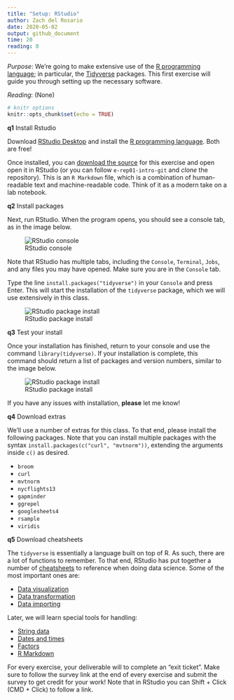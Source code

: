 ```yaml
---
title: "Setup: RStudio"
author: Zach del Rosario
date: 2020-05-02
output: github_document
time: 20
reading: 0
---
```


*Purpose*: We're going to make extensive use of the [R programming
language](https://www.r-project.org/about.html); in particular, the
[Tidyverse](https://www.tidyverse.org/) packages. This first exercise
will guide you through setting up the necessary software.

*Reading*: (None)

```r
# knitr options
knitr::opts_chunk$set(echo = TRUE)
```

__q1__ Install Rstudio

Download [RStudio Desktop](https://rstudio.com/products/rstudio/download/) and
install the [R programming language](https://cran.rstudio.com/). Both are free!

Once installed, you can [download the source](https://github.com/zdelrosario/data-science-curriculum/blob/master/exercises/e-setup00-install-master.Rmd) for this exercise and open open it in RStudio (or you can follow `e-rep01-intro-git` and *clone* the repository). This is an `R Markdown` file, which is a combination of human-readable text and machine-readable code. Think of it as a modern take on a lab notebook.

__q2__ Install packages

Next, run RStudio. When the program opens, you should see a console tab, as in
the image below.

![RStudio console](./images/rstudio-console.png)

Note that RStudio has multiple tabs, including the `Console`, `Terminal`,
`Jobs`, and any files you may have opened. Make sure you are in the `Console`
tab.

Type the line `install.packages("tidyverse")` in your `Console` and press Enter.
This will start the installation of the `tidyverse` package, which we will use
extensively in this class.

![RStudio package install](./images/rstudio-cli-install.png)

__q3__ Test your install

Once your installation has finished, return to your console and use the command
`library(tidyverse)`. If your installation is complete, this command should
return a list of packages and version numbers, similar to the image below.

![RStudio package install](./images/rstudio-cli-library.png)

If you have any issues with installation, __please__ let me know!

__q4__ Download extras

We'll use a number of extras for this class. To that end, please install the following packages. Note that you can install multiple packages with the syntax `install.packages(c("curl", "mvtnorm"))`, extending the arguments inside `c()` as desired.

- `broom`
- `curl`
- `mvtnorm`
- `nycflights13`
- `gapminder`
- `ggrepel`
- `googlesheets4`
- `rsample`
- `viridis`

__q5__ Download cheatsheets

The `tidyverse` is essentially a language built on top of R. As such, there are
a lot of functions to remember. To that end, RStudio has put together a number
of [cheatsheets](https://rstudio.com/resources/cheatsheets/) to reference when
doing data science. Some of the most important ones are:

- [Data visualization](https://github.com/rstudio/cheatsheets/raw/master/data-visualization-2.1.pdf)
- [Data transformation](https://github.com/rstudio/cheatsheets/raw/master/data-transformation.pdf)
- [Data importing](https://github.com/rstudio/cheatsheets/raw/master/data-import.pdf)

Later, we will learn special tools for handling:

- [String data](https://github.com/rstudio/cheatsheets/raw/master/strings.pdf)
- [Dates and times](https://github.com/rstudio/cheatsheets/raw/master/lubridate.pdf)
- [Factors](https://github.com/rstudio/cheatsheets/raw/master/factors.pdf)
- [R Markdown](https://github.com/rstudio/cheatsheets/raw/master/rmarkdown-2.0.pdf)

For every exercise, your deliverable will to complete an "exit ticket". Make sure to follow the survey link at the end of every exercise and submit the survey to get credit for your work! Note that in RStudio you can Shift + Click (CMD + Click) to follow a link.

<!-- include-exit-ticket -->
